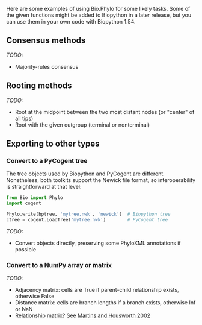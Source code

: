Here are some examples of using Bio.Phylo for some likely tasks. Some of the given functions might be added to Biopython in a later release, but you can use them in your own code with Biopython 1.54.

==Consensus methods==

''TODO:''
* Majority-rules consensus


==Rooting methods==

''TODO:''

* Root at the midpoint between the two most distant nodes (or "center" of all tips)
* Root with the given outgroup (terminal or nonterminal)


==Exporting to other types==

===Convert to a PyCogent tree===

The tree objects used by Biopython and PyCogent are different. Nonetheless, both toolkits support the Newick file format, so interoperability is straightforward at that level:

<source lang=python>
from Bio import Phylo
import cogent

Phylo.write(bptree, 'mytree.nwk', 'newick')  # Biopython tree
ctree = cogent.LoadTree('mytree.nwk')        # PyCogent tree
</source>

''TODO:''

* Convert objects directly, preserving some PhyloXML annotations if possible


===Convert to a NumPy array or matrix===

''TODO:''

* Adjacency matrix: cells are True if parent-child relationship exists, otherwise False
* Distance matrix: cells are branch lengths if a branch exists, otherwise Inf or NaN
* Relationship matrix? See [http://www.jstor.org/stable/3070822 Martins and Housworth 2002]
